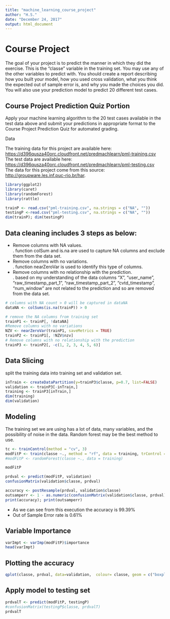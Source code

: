 ```yaml
---
title: "machine_learning_course_project"
author: "H.S."
date: "December 24, 2017"
output: html_document
---
```


# Course Project 

The goal of your project is to predict the manner in which they did the exercise. This is the "classe" variable in the training set. You may use any of the other variables to predict with. You should create a report describing how you built your model, how you used cross validation, what you think the expected out of sample error is, and why you made the choices you did. You will also use your prediction model to predict 20 different test cases. 

## Course Project Prediction Quiz Portion  

Apply your machine learning algorithm to the 20 test cases available in the test data above and submit your predictions in appropriate format to the Course Project Prediction Quiz for automated grading.   


Data  

The training data for this project are available here:  
<https://d396qusza40orc.cloudfront.net/predmachlearn/pml-training.csv>  
The test data are available here:  
<https://d396qusza40orc.cloudfront.net/predmachlearn/pml-testing.csv>  
The data for this project come from this source: <http://groupware.les.inf.puc-rio.br/har>.  

```r
library(ggplot2)
library(caret)
library(randomForest)
library(rattle)
```
```r
trainP <- read.csv("pml-training.csv", na.strings = c("NA", ""))
testingP <-read.csv("pml-testing.csv", na.strings = c("NA", ""))
dim(trainP); dim(testingP)
```
## Data cleaning includes 3 steps as below:  
* Remove columns with NA values.  
. function colSum and is.na are used to capture NA columns and exclude them from the data set.  
* Remove columns with no variations.  
. function nearZeroVar is used to identify this type of columns.
* Remove columns with no relationship with the prediction.  
. based on my understanding of the data columns "X", "user_name", "raw_timestamp_part_1", "raw_timestamp_part_2", "cvtd_timestamp", "num_window" are not related to the prediction and so are removed from the data set.  

```r
# columns with NA count > 0 will be captured in dataNA
dataNA <- colSums(is.na(trainP)) > 0 

# remove the NA columns from training set
trainP1 <- trainP[, !dataNA]
#Remove columns with no variations
NZV <- nearZeroVar(trainP1, saveMetrics = TRUE)
trainP2 <- trainP1[, !NZV$nzv]
# Remove columns with no relationship with the prediction
trainP3 <- trainP2[, -c(1, 2, 3, 4, 5, 6)]
```
## Data Slicing
split the training data into training set and validation set.  

```r
inTrain <- createDataPartition(y=trainP3$classe, p=0.7, list=FALSE)
validation <- trainP3[-inTrain,]
training <- trainP3[inTrain,]
dim(training)
dim(validation)
```
## Modeling  
The training set we are using has a lot of data, many variables, and the possibility of noise in the data. Random forest may be the best method to use.
```r
tc <- trainControl(method = "cv", 3)
modFitP <- train(classe ~., method = "rf", data = training, trControl = tc, allowParallel=TRUE, importance=TRUE, ntree = 250 )
#modFitP <- randomForest(classe ~., data = training)

modFitP
```
```r
prdval <- predict(modFitP, validation)
confusionMatrix(validation$classe, prdval)
```
```r
accuracy <- postResample(prdval, validation$classe)
outsamperr <- 1 - as.numeric(confusionMatrix(validation$classe, prdval)$overall[1])
print(accuracy); print(outsamperr)
```
* As we can see from this execution the accuracy is 99.39%  
* Out of Sample Error rate is 0.61%

## Variable Importance  
```r
varImpt <- varImp(modFitP)$importance
head(varImpt)
```

## Plotting the accuracy  


```r
qplot(classe, prdval, data=validation,  colour= classe, geom = c("boxplot", "jitter"), main = "predicted vs. observed in validation data", xlab = "Observed Classe", ylab = "Predicted Classe")

```

## Apply model to testing set  
```r
prdvalT <- predict(modFitP, testingP)
#confusionMatrix(testingP$classe, prdvalT)
prdvalT
```